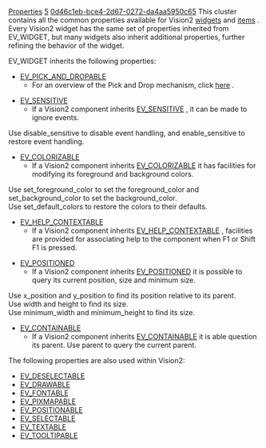 [[Property:title|Properties]]
[[Property:weight|5]]
[[Property:uuid|0d46c1eb-bce4-2d67-0272-da4aa5950c65]]
This cluster contains all the common properties available for Vision2 [[Widgets|widgets]]  and [[Items|items]] . Every Vision2 widget has the same set of properties inherited from EV_WIDGET, but many widgets also inherit additional properties, further refining the behavior of the widget. 

EV_WIDGET inherits the following properties: 
*  [[ref:libraries/vision2/reference/ev_pick_and_dropable_chart|EV_PICK_AND_DROPABLE]]  
** For an overview of the Pick and Drop mechanism, click [[EiffelVision Pick and Drop|here]] . 

*  [[ref:libraries/vision2/reference/ev_sensitive_chart|EV_SENSITIVE]]  
**  If a Vision2 component inherits [[ref:libraries/vision2/reference/ev_sensitive_chart|EV_SENSITIVE]] , it can be made to ignore events. <br/>
Use <eiffel>disable_sensitive</eiffel> to disable event handling, and <eiffel>enable_sensitive</eiffel> to restore event handling. 

*  [[ref:libraries/vision2/reference/ev_colorizable_chart|EV_COLORIZABLE]]  
**  If a Vision2 component inherits [[ref:libraries/vision2/reference/ev_colorizable_chart|EV_COLORIZABLE]]  it has facilities for modifying its foreground and background colors. <br/>
Use <eiffel>set_foreground_color</eiffel> to set the <eiffel>foreground_color</eiffel> and <eiffel>set_background_color</eiffel> to set the <eiffel>background_color</eiffel>. <br/>
Use <eiffel>set_default_colors</eiffel> to restore the colors to their defaults. 

*  [[ref:libraries/vision2/reference/ev_help_contextable_chart|EV_HELP_CONTEXTABLE]]  
**  If a Vision2 component inherits [[ref:libraries/vision2/reference/ev_help_contextable_chart|EV_HELP_CONTEXTABLE]] , facilities are provided for associating help to the component when F1 or Shift F1 is pressed.

*  [[ref:libraries/vision2/reference/ev_positioned_chart|EV_POSITIONED]]  
**  If a Vision2 component inherits [[ref:libraries/vision2/reference/ev_positioned_chart|EV_POSITIONED]]  it is possible to query its current position, size and minimum size. <br/>
Use <eiffel>x_position</eiffel> and <eiffel>y_position</eiffel> to find its position relative to its parent. <br/>
Use <eiffel>width</eiffel> and <eiffel>height</eiffel> to find its size. <br/>
Use <eiffel>minimum_width</eiffel> and <eiffel>minimum_height</eiffel> to find its size. 

*  [[ref:libraries/vision2/reference/ev_containable_chart|EV_CONTAINABLE]]  
**  If a Vision2 component inherits [[ref:libraries/vision2/reference/ev_containable_chart|EV_CONTAINABLE]]  it is able question its parent. Use parent to query the current parent.



{{note|[[ref:libraries/vision2/reference/ev_containable_chart|EV_CONTAINABLE]]  has no features for setting the parent. In Vision2, a child has no features for setting its parent, while a parent such as ev_container contains routines for adding children (one example is <eiffel>extend</eiffel>). }}

The following properties are also used within Vision2: 
* [[ref:libraries/vision2/reference/ev_deselectable_chart|EV_DESELECTABLE]] 
* [[ref:libraries/vision2/reference/ev_drawable_chart|EV_DRAWABLE]] 
* [[ref:libraries/vision2/reference/ev_fontable_chart|EV_FONTABLE]] 
* [[ref:libraries/vision2/reference/ev_pixmapable_chart|EV_PIXMAPABLE]] 
* [[ref:libraries/vision2/reference/ev_positionable_chart|EV_POSITIONABLE]] 
* [[ref:libraries/vision2/reference/ev_selectable_chart|EV_SELECTABLE]] 
* [[ref:libraries/vision2/reference/ev_textable_chart|EV_TEXTABLE]] 
* [[ref:libraries/vision2/reference/ev_tooltipable_chart|EV_TOOLTIPABLE]] 

